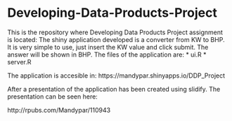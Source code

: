 Developing-Data-Products-Project
================================

This is the repository where Developing Data Products Project assignment is located:
The shiny application developed is a converter from KW to BHP.
It is very simple to use, just insert the KW value and click submit. The answer will be shown in BHP. 
The files of the application are:
* ui.R
* server.R

The application is accesible in: https://mandypar.shinyapps.io/DDP_Project

After a presentation of the application has been created using slidify. The presentation can be seen here:

http://rpubs.com/Mandypar/110943
